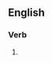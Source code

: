 ==English==

===Verb===
{{head|en|present participle}}

# {{present participle of|externalize|lang=en|nocat=1}}
